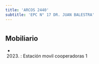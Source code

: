 ```yaml
---
title: 'ARCOS 2440'
subtitle: 'EPC N° 17 DR. JUAN BALESTRA'
---
```


#


## Mobiliario

*  (2023) : Estación movil cooperadoras 1 



